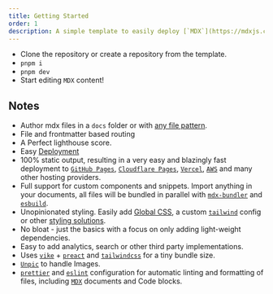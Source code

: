 ```yaml
---
title: Getting Started
order: 1
description: A simple template to easily deploy [`MDX`](https://mdxjs.com/) files.
---
```


- Clone the repository or create a repository from the template.
- `pnpm i`
- `pnpm dev`
- Start editing `MDX` content!

## Notes

- Author mdx files in a `docs` folder or with [any file pattern](/configuration#options).
- File and frontmatter based routing
- A Perfect lighthouse score.
- Easy [Deployment](/deploy)
- 100% static output, resulting in a very easy and blazingly fast deployment to [`GitHub Pages`](https://pages.github.com/), [`Cloudflare Pages`](https://pages.cloudflare.com/), [`Vercel`](https://vercel.com/), [`AWS`](https://aws.amazon.com/) and many other hosting providers.
- Full support for custom components and snippets. Import anything in your documents, all files will be bundled in parallel with [`mdx-bundler`](https://github.com/kentcdodds/mdx-bundler) and [`esbuild`](https://esbuild.github.io/).
- Unopinionated styling. Easily add [Global CSS](/customization/ui/styling#global-css), a custom [`tailwind`](/customization/ui/styling#tailwind) config or other [styling solutions](/customization/ui/styling).
- No bloat - just the basics with a focus on only adding light-weight dependencies.
- Easy to add analytics, search or other third party implementations.
- Uses [`vike`](https://vike.dev/) + [`preact`](https://preactjs.com/) and [`tailwindcss`](https://tailwindcss.com/) for a tiny bundle size.
- [`Unpic`](https://unpic.pics/) to handle Images.
- [`prettier`](https://prettier.io/) and [`eslint`](https://eslint.org/) configuration for automatic linting and formatting of files, including [`MDX`](https://mdxjs.com/) documents and Code blocks.
